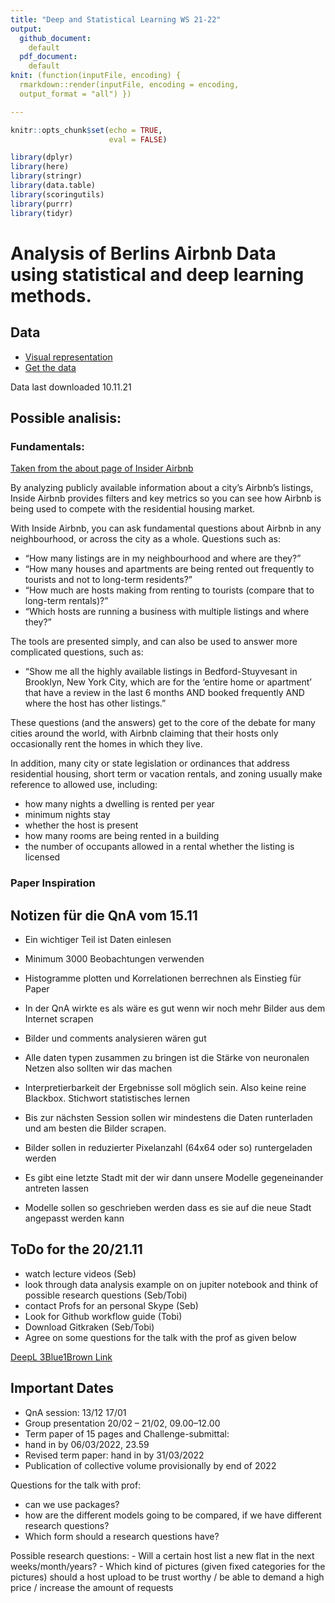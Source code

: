 ```yaml
---
title: "Deep and Statistical Learning WS 21-22"
output: 
  github_document:
    default
  pdf_document:
    default
knit: (function(inputFile, encoding) {
  rmarkdown::render(inputFile, encoding = encoding,
  output_format = "all") })

---
```


```r
knitr::opts_chunk$set(echo = TRUE, 
                      eval = FALSE)
```


```r
library(dplyr)
library(here)
library(stringr)
library(data.table)
library(scoringutils)
library(purrr)
library(tidyr)
```


# Analysis of Berlins Airbnb Data using statistical and deep learning methods. 

## Data
- [Visual representation](http://insideairbnb.com/berlin)
- [Get the data](http://insideairbnb.com/get-the-data.html)

Data last downloaded 10.11.21

## Possible analisis:

### Fundamentals: 

[Taken from the about page of Insider Airbnb](http://insideairbnb.com/about.html)

By analyzing publicly available information about a city's Airbnb's listings, Inside Airbnb provides filters and key metrics so you can see how Airbnb is being used to compete with the residential housing market.

With Inside Airbnb, you can ask fundamental questions about Airbnb in any neighbourhood, or across the city as a whole. Questions such as:

* "How many listings are in my neighbourhood and where are they?"
* "How many houses and apartments are being rented out frequently to tourists and not to long-term residents?"
* "How much are hosts making from renting to tourists (compare that to long-term rentals)?"
* "Which hosts are running a business with multiple listings and where they?"

The tools are presented simply, and can also be used to answer more complicated questions, such as:

* "Show me all the highly available listings in Bedford-Stuyvesant in Brooklyn, New York City, which are for the 'entire home or apartment' that have a review in the last 6 months AND booked frequently AND where the host has other listings."

These questions (and the answers) get to the core of the debate for many cities around the world, with Airbnb claiming that their hosts only occasionally rent the homes in which they live.

In addition, many city or state legislation or ordinances that address residential housing, short term or vacation rentals, and zoning usually make reference to allowed use, including:

* how many nights a dwelling is rented per year
* minimum nights stay
* whether the host is present
* how many rooms are being rented in a building
* the number of occupants allowed in a rental
    whether the listing is licensed

### Paper Inspiration





## Notizen für die QnA vom 15.11

-   Ein wichtiger Teil ist Daten einlesen

-   Minimum 3000 Beobachtungen verwenden

-   Histogramme plotten und Korrelationen berrechnen als Einstieg für Paper

-   In der QnA wirkte es als wäre es gut wenn wir noch mehr Bilder aus dem Internet scrapen

-   Bilder und comments analysieren wären gut

-   Alle daten typen zusammen zu bringen ist die Stärke von neuronalen Netzen also sollten wir das machen
	
-   Interpretierbarkeit der Ergebnisse soll möglich sein. Also keine reine Blackbox. Stichwort statistisches lernen

-   Bis zur nächsten Session sollen wir mindestens die Daten runterladen und am besten die Bilder scrapen.

-   Bilder sollen in reduzierter Pixelanzahl (64x64 oder so) runtergeladen werden

-   Es gibt eine letzte Stadt mit der wir dann unsere Modelle gegeneinander antreten lassen

-   Modelle sollen so geschrieben werden dass es sie auf die neue Stadt angepasst werden kann


## ToDo for the 20/21.11

-   watch lecture videos (Seb)
-   look through data analysis example on on jupiter notebook
    and think of possible research questions (Seb/Tobi)
-   contact Profs for an personal Skype (Seb)
-   Look for Github workflow guide (Tobi)
-   Download Gitkraken (Seb/Tobi)
-   Agree on some questions for the talk with the prof as given below

[DeepL 3Blue1Brown Link](https://github.com/mnielsen/neural-networks-and-deep-learning)

## Important Dates

-   QnA session: 13/12 17/01
-   Group presentation 20/02 – 21/02, 09.00–12.00
-   Term paper of 15 pages and Challenge-submittal: 
-   hand in by 06/03/2022, 23.59
-   Revised term paper: hand in by 31/03/2022
-   Publication of collective volume provisionally by end of 2022


Questions for the talk with prof:

-   can we use packages?
-   how are the different models going to be compared, if we have different 
    research questions?
-   Which form should a research questions have?

Possible research questions: 
-   Will a certain host list a new flat in the next weeks/month/years?
-   Which kind of pictures (given fixed categories for the pictures) should
    a host upload to be trust worthy / be able to demand a high price / increase
    the amount of requests